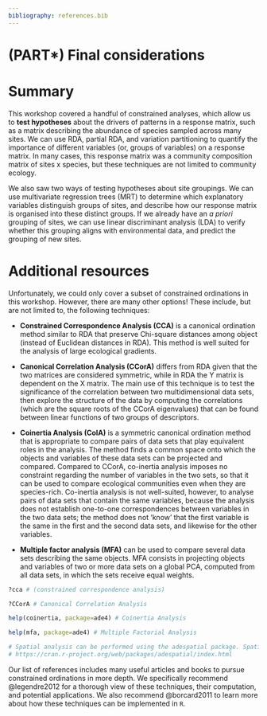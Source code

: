 ```yaml
---
bibliography: references.bib
---
```


# (PART\*) Final considerations {.unnumbered}

# Summary

This workshop covered a handful of constrained analyses, which allow us to **test hypotheses** about the drivers of patterns in a response matrix, such as a matrix describing the abundance of species sampled across many sites. We can use RDA, partial RDA, and variation partitioning to quantify the importance of different variables (or, groups of variables) on a response matrix. In many cases, this response matrix was a community composition matrix of sites x species, but these techniques are not limited to community ecology.

We also saw two ways of testing hypotheses about site groupings. We can use multivariate regression trees (MRT) to determine which explanatory variables distinguish groups of sites, and describe how our response matrix is organised into these distinct groups. If we already have an *a priori* grouping of sites, we can use linear discriminant analysis (LDA) to verify whether this grouping aligns with environmental data, and predict the grouping of new sites.

# Additional resources

Unfortunately, we could only cover a subset of constrained ordinations in this workshop. However, there are many other options! These include, but are not limited to, the following techniques:

-   **Constrained Correspondence Analysis (CCA)** is a canonical ordination method similar to RDA that preserve Chi-square distances among object (instead of Euclidean distances in RDA). This method is well suited for the analysis of large ecological gradients.

-   **Canonical Correlation Analysis (CCorA)** differs from RDA given that the two matrices are considered symmetric, while in RDA the Y matrix is dependent on the X matrix. The main use of this technique is to test the significance of the correlation between two multidimensional data sets, then explore the structure of the data by computing the correlations (which are the square roots of the CCorA eigenvalues) that can be found between linear functions of two groups of descriptors.

-   **Coinertia Analysis (CoIA)** is a symmetric canonical ordination method that is appropriate to compare pairs of data sets that play equivalent roles in the analysis. The method finds a common space onto which the objects and variables of these data sets can be projected and compared. Compared to CCorA, co-inertia analysis imposes no constraint regarding the number of variables in the two sets, so that it can be used to compare ecological communities even when they are species-rich. Co-inertia analysis is not well-suited, however, to analyse pairs of data sets that contain the same variables, because the analysis does not establish one-to-one correspondences between variables in the two data sets; the method does not 'know' that the first variable is the same in the first and the second data sets, and likewise for the other variables.

-   **Multiple factor analysis (MFA)** can be used to compare several data sets describing the same objects. MFA consists in projecting objects and variables of two or more data sets on a global PCA, computed from all data sets, in which the sets receive equal weights.

```r
?cca # (constrained correspondence analysis)

?CCorA # Canonical Correlation Analysis

help(coinertia, package=ade4) # Coinertia Analysis

help(mfa, package=ade4) # Multiple Factorial Analysis

# Spatial analysis can be performed using the adespatial package. Spatial eigenfunctions can be calculated with dbmem(), and these are functionally the same as PCNM which we saw in the mite.pcnm dataset from vegan.
# https://cran.r-project.org/web/packages/adespatial/index.html
```

Our list of references includes many useful articles and books to pursue constrained ordinations in more depth. We specifically recommend @legendre2012 for a thorough view of these techniques, their computation, and potential applications. We also recommend @borcard2011 to learn more about how these techniques can be implemented in `R`.
